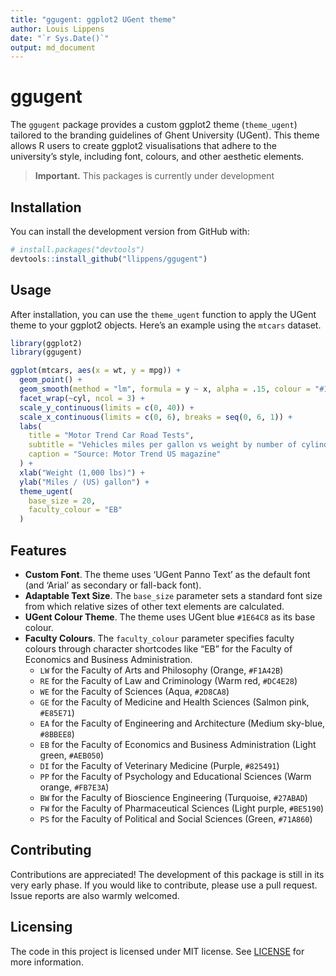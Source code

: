 ```yaml
---
title: "ggugent: ggplot2 UGent theme"
author: Louis Lippens
date: "`r Sys.Date()`"
output: md_document
---
```


# ggugent

The `ggugent` package provides a custom ggplot2 theme (`theme_ugent`) tailored to the branding guidelines of Ghent University (UGent). This theme allows R users to create ggplot2 visualisations that adhere to the university's style, including font, colours, and other aesthetic elements.

> **Important.** This packages is currently under development

## Installation

You can install the development version from GitHub with:

```r
# install.packages("devtools")
devtools::install_github("llippens/ggugent")
```

## Usage

After installation, you can use the `theme_ugent` function to apply the UGent theme to your ggplot2 objects. Here's an example using the `mtcars` dataset.

```r
library(ggplot2)
library(ggugent)

ggplot(mtcars, aes(x = wt, y = mpg)) +
  geom_point() +
  geom_smooth(method = "lm", formula = y ~ x, alpha = .15, colour = "#1E64C8") +
  facet_wrap(~cyl, ncol = 3) +
  scale_y_continuous(limits = c(0, 40)) +
  scale_x_continuous(limits = c(0, 6), breaks = seq(0, 6, 1)) +
  labs(
    title = "Motor Trend Car Road Tests",
    subtitle = "Vehicles miles per gallon vs weight by number of cylinders",
    caption = "Source: Motor Trend US magazine"
  ) +
  xlab("Weight (1,000 lbs)") +
  ylab("Miles / (US) gallon") +
  theme_ugent(
    base_size = 20,
    faculty_colour = "EB"
  )
```

## Features

- **Custom Font**. The theme uses 'UGent Panno Text' as the default font (and 'Arial' as secondary or fall-back font).
- **Adaptable Text Size**. The `base_size` parameter sets a standard font size from which relative sizes of other text elements are calculated.
- **UGent Colour Theme**. The theme uses UGent blue `#1E64C8` as its base colour.
- **Faculty Colours**. The `faculty_colour` parameter specifies faculty colours through character shortcodes like "EB" for the Faculty of Economics and Business Administration.
  - `LW` for the Faculty of Arts and Philosophy (Orange, `#F1A42B`)
  - `RE` for the Faculty of Law and Criminology (Warm red, `#DC4E28`)
  - `WE` for the Faculty of Sciences (Aqua, `#2D8CA8`)
  - `GE` for the Faculty of Medicine and Health Sciences (Salmon pink, `#E85E71`)
  - `EA` for the Faculty of Engineering and Architecture (Medium sky-blue, `#8BBEE8`)
  - `EB` for the Faculty of Economics and Business Administration (Light green, `#AEB050`)
  - `DI` for the Faculty of Veterinary Medicine (Purple, `#825491`)
  - `PP` for the Faculty of Psychology and Educational Sciences (Warm orange, `#FB7E3A`)
  - `BW` for the Faculty of Bioscience Engineering (Turquoise, `#27ABAD`)
  - `FW` for the Faculty of Pharmaceutical Sciences (Light purple, `#BE5190`)
  - `PS` for the Faculty of Political and Social Sciences (Green, `#71A860`)

## Contributing

Contributions are appreciated! The development of this package is still in its very early phase. If you would like to contribute, please use a pull request. Issue reports are also warmly welcomed.

## Licensing

The code in this project is licensed under MIT license. See [LICENSE](LICENSE.md) for more information.
